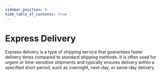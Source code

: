 ```yaml
---
sidebar_position: 0
hide_table_of_contents: true
---
```




# Express Delivery

Express delivery is a type of shipping service that guarantees faster delivery times compared to standard shipping methods. It is often used for urgent or time-sensitive shipments and typically ensures delivery within a specified short period, such as overnight, next-day, or same-day delivery.


<DocCardList items={useCurrentSidebarCategory().items} />
